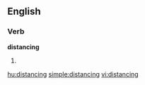 
==English==

===Verb===
'''distancing'''

# {{present participle of|[[distance]]}}

[[hu:distancing]]
[[simple:distancing]]
[[vi:distancing]]